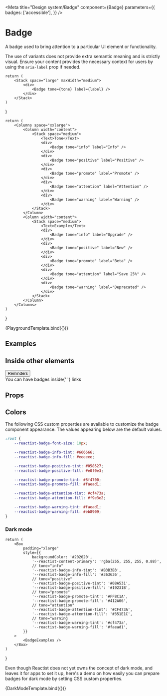 



<Meta
    title="Design system/Badge"
    component={Badge}
    parameters={{
        badges: ['accessible'],
    }}
/>

# Badge

A badge used to bring attention to a particular UI element or functionality.

The use of variants does not provide extra semantic meaning and is strictly visual. Ensure your content provides the necessary context for users by using the `aria-label` prop if needed.

    return (
        <Stack space="large" maxWidth="medium">
            <div>
                <Badge tone={tone} label={label} />
            </div>
        </Stack>
    )
}

    return (
        <Columns space="xxlarge">
            <Column width="content">
                <Stack space="medium">
                    <Text>Tone</Text>
                    <div>
                        <Badge tone="info" label="Info" />
                    </div>
                    <div>
                        <Badge tone="positive" label="Positive" />
                    </div>
                    <div>
                        <Badge tone="promote" label="Promote" />
                    </div>
                    <div>
                        <Badge tone="attention" label="Attention" />
                    </div>
                    <div>
                        <Badge tone="warning" label="Warning" />
                    </div>
                </Stack>
            </Column>
            <Column width="content">
                <Stack space="medium">
                    <Text>Example</Text>
                    <div>
                        <Badge tone="info" label="Upgrade" />
                    </div>
                    <div>
                        <Badge tone="positive" label="New" />
                    </div>
                    <div>
                        <Badge tone="promote" label="Beta" />
                    </div>
                    <div>
                        <Badge tone="attention" label="Save 25%" />
                    </div>
                    <div>
                        <Badge tone="warning" label="Deprecated" />
                    </div>
                </Stack>
            </Column>
        </Columns>
    )
}

<Canvas>
    <Story
        name="Playground"
        parameters={{ docs: { source: { type: 'code' } } }}
        argTypes={{
            tone: {
                options: ['info', 'positive', 'promote', 'attention', 'warning'],
                control: { type: 'inline-radio' },
                defaultValue: 'info',
            },
            label: {
                control: { type: 'text' },
                defaultValue: 'Upgrade',
            },
            id: { control: false },
        }}
    >
        {PlaygroundTemplate.bind({})}
    </Story>
</Canvas>

## Examples

<Canvas>
    <Story
        name="Main demo"
        parameters={{
            docs: { source: { type: 'dynamic' } },
            chromatic: { disableSnapshot: false },
        }}
    >
        <BadgeExamples />
    </Story>
</Canvas>

## Inside other elements

<Canvas>
    <Story
        name="Inside other elements"
        parameters={{
            docs: { source: { type: 'dynamic' } },
            chromatic: { disableSnapshot: false },
        }}
    >
        <Stack space="medium" paddingX="medium">
            <Box marginX="-large">
                <Button variant="secondary" size="large">
                    Reminders <Badge tone="promote" label="Pro" />
                </Button>
            </Box>
            <div>
                You can have badges inside{' '}
                <TextLink>
                    links <Badge tone="info" label="New" />
                </TextLink>
            </div>
        </Stack>
    </Story>
</Canvas>

## Props

<ArgsTable of={Badge} />

## Colors

The following CSS custom properties are available to customize the badge component appearance. The values appearing below are the default values.

```css
:root {
    --reactist-badge-font-size: 10px;

    --reactist-badge-info-tint: #666666;
    --reactist-badge-info-fill: #eeeeee;

    --reactist-badge-positive-tint: #058527;
    --reactist-badge-positive-fill: #e0f0e3;

    --reactist-badge-promote-tint: #8f4700;
    --reactist-badge-promote-fill: #faead1;

    --reactist-badge-attention-tint: #cf473a;
    --reactist-badge-attention-fill: #f9e3e2;

    --reactist-badge-warning-tint: #faead1;
    --reactist-badge-warning-fill: #eb8909;
}
```

### Dark mode

    return (
        <Box
            padding="xlarge"
            style={{
                backgroundColor: '#202020',
                '--reactist-content-primary': 'rgba(255, 255, 255, 0.88)',
                // tone="info"
                '--reactist-badge-info-tint': '#B3B3B3',
                '--reactist-badge-info-fill': '#363636',
                // tone="positive"
                '--reactist-badge-positive-tint': '#08A531',
                '--reactist-badge-positive-fill': '#19231B',
                // tone="promote"
                '--reactist-badge-promote-tint': '#FF8C1A',
                '--reactist-badge-promote-fill': '#412A06',
                // tone="attention"
                '--reactist-badge-attention-tint': '#CF473A',
                '--reactist-badge-attention-fill': '#351E1C',
                // tone="warning
                '--reactist-badge-warning-tint': '#cf473a',
                '--reactist-badge-warning-fill': '#faead1',
            }}
        >
            <BadgeExamples />
        </Box>
    )
}

Even though Reactist does not yet owns the concept of dark mode, and leaves it for apps to set it
up, here's a demo on how easily you can prepare badges for dark mode by setting CSS custom
properties.

<Canvas>
    <Story
        name="Dark mode"
        parameters={{
            docs: { source: { type: 'dynamic' } },
        }}
    >
        {DarkModeTemplate.bind({})}
    </Story>
</Canvas>
